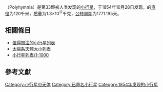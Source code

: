 {{Infobox Planet | discovery=yes | physical_characteristics = yes | bgcolour=#FFFFC0 |
 name=司瑟星
 | discoverer=[[讓·沙科奈克|讓·沙科奈克]]
 | discovered=1854年10月28日
 | alt_names=33 Polyhymnia、A887 HA、1938 FE、1953 AK、1957 YL、1963 DG、{{mp|1976 YT|7}}
 | mp_category=[[小行星帶|小行星帶]]
 | epoch=2006年12月31日 (2454100.5[[儒略日|儒略日]])
 | semimajor=428.585 [[Giga|G]][[metre|m]] (2.865 [[天文單位|AU]])
 | perihelion=283.846 Gm (1.897 AU)
 | aphelion=573.325 Gm (3.832 AU)
 | eccentricity=0.338
 | period=1771.195 [[日|日]] (4.85 [[儒略年|a]])
 | inclination=1.871[[degree_(angle)|°]]
 | asc_node=8.590°
 | arg_peri=338.240°
 | mean_anomaly=148.947°
 | avg_speed=17.08 km/s
 | dimensions=50-120 km <ref>{{cite web |url=http://cfa-www.harvard.edu/iau/lists/Sizes.html |title=存档副本 |accessdate=2004-06-22 |deadurl=yes |archiveurl=https://www.webcitation.org/5PqnLpqTT?url=http://cfa-www.harvard.edu/iau/lists/Sizes.html |archivedate=2007-06-25 }}</ref>
 | mass=1.3-18.0{{e|17}} [[千克|kg]]
 | density=2.0? g/[[立方公分|cm³]]
 | surface_grav=0.014-0.033 m/s²
 | escape_velocity=0.026-0.063 km/s
 | rotation=0.77504 d (18.601 h) <ref>{{cite web |url=http://www.psi.edu/pds/archive/lc.html |title=存档副本 |accessdate=2008-11-03 |archive-date=2006-06-14 |archive-url=https://web.archive.org/web/20060614093519/http://www.psi.edu/pds/archive/lc.html |dead-url=no }}</ref>
 | spectral_type=?
 | abs_magnitude=8.55
 | albedo=0.10?
 | single_temperature=~164 [[熱力學溫標|K]]}}
'''{{BASEPAGENAME}}'''（Polyhymnia）是第33颗被人类发现的[[小行星|小行星]]，于1854年10月28日发现。{{BASEPAGENAME}}的[[直径|直径]]为120千米，[[质量|质量]]为1.3×10<sup>17</sup>千克，[[公转周期|公转周期]]为1771.195天。

== 相關條目 ==
{{portal|太陽系|Solar system.jpg}}

* [[值得關注的小行星列表|值得關注的小行星列表]]
* [[太陽系天體大小列表|太陽系天體大小列表]]
* [[小行星列表/1-1000|小行星列表/1-1000]]

== 參考文獻 ==

{{reflist}}

{{小天體}}

{{Minor Planet Number|(32)[[果神星|果神星]]|(34)[[巫神星|巫神星]]}}

[[Category:小行星带天体|Category:小行星带天体]]
[[Category:已命名小行星|Category:已命名小行星]]
[[Category:1854年发现的小行星|Category:1854年发现的小行星]]